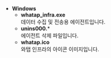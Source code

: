 * **Windows**
    * **whatap_infra.exe**  
        데이터 수집 및 전송용 에이전트입니다.
    * **unins000.***  
        에이전트 삭제 파일입니다. 
    * **whatap.ico**  
        와탭 인프라의 아이콘 이미지입니다.  